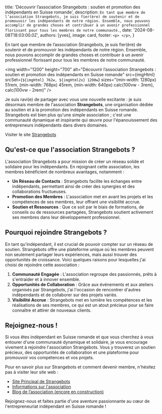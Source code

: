 
  title: 'Découvrir l’association Strangebots : soutien et promotion des indépendants en Suisse romande',
  description: `En tant que membre de l’association Strangebots, je suis fier(ère) de soutenir et de promouvoir les indépendants de notre région. Ensemble, nous pouvons accomplir de grandes choses et contribuer à un avenir professionnel florissant pour tous les membres de notre communauté.`,
  date: '2024-08-08T18:03:00.0Z',
  authors: [yves],
  image: card,
  footer: `
    <p>
    </p>
  `,
}

En tant que membre de l’association Strangebots, je suis fier(ère) de soutenir et de promouvoir les indépendants de notre région. Ensemble, nous pouvons accomplir de grandes choses et contribuer à un avenir professionnel florissant pour tous les membres de notre communauté.

<!--more-->

<img
  width="1200"
  height="700"
  alt="Découvrir l’association Strangebots : soutien et promotion des indépendants en Suisse romande"
  src={imgHtml}
  srcSet={`${imgHtml} 762w, ${imgHtml2x} 1200w`}
  sizes="(min-width: 1280px) 51rem, (min-width: 768px) 45rem, (min-width: 640px) calc(100vw - 3rem), calc(100vw - 2rem)"
/>

<p>
    Je suis ravi(e) de partager avec vous une nouvelle excitante : je suis désormais membre de l'association&nbsp;<strong>Strangebots</strong>, une organisation dédiée au soutien et à la promotion des indépendants en Suisse romande. Strangebots est bien plus qu'une simple association ; c'est une communauté dynamique et inspirante qui œuvre pour l'épanouissement des entrepreneurs indépendants dans divers domaines.
</p>
<p>Visiter le site <a target="_blank" href="https://strangebots.ch/?ref=blog.bee-interactive.ch">Strangebots</a></p>
<h2>
    Qu'est-ce que l'association Strangebots ?
</h2>
<p>
    L'association Strangebots a pour mission de créer un réseau solide et solidaire pour les indépendants. En rejoignant cette association, les membres bénéficient de nombreux avantages, notamment :
</p>
<ul>
    <li><strong>Un Réseau de Contacts</strong>&nbsp;: Strangebots facilite les échanges entre indépendants, permettant ainsi de créer des synergies et des collaborations fructueuses.</li>
    <li><strong>Promotion des Membres</strong>&nbsp;: L'association met en avant les projets et les compétences de ses membres, leur offrant une visibilité accrue.</li>
    <li><strong>Soutien et Ressources</strong>&nbsp;: Que ce soit par le biais de formations, de conseils ou de ressources partagées, Strangebots soutient activement ses membres dans leur développement professionnel.</li>
</ul>
<h2>
    Pourquoi rejoindre Strangebots ?
</h2>
<p>
    En tant qu'indépendant, il est crucial de pouvoir compter sur un réseau de soutien. Strangebots offre une plateforme unique où les membres peuvent non seulement partager leurs expériences, mais aussi trouver des opportunités de croissance. Voici quelques raisons pour lesquelles j'ai choisi de rejoindre cette association :
</p>
<ol>
    <li><strong>Communauté Engagée</strong>&nbsp;: L'association regroupe des passionnés, prêts à s'entraider et à innover ensemble.</li>
    <li><strong>Opportunités de Collaboration</strong>&nbsp;: Grâce aux événements et aux ateliers organisés par Strangebots, j'ai l'occasion de rencontrer d'autres indépendants et de collaborer sur des projets variés.</li>
    <li><strong>Visibilité Accrue</strong>&nbsp;: Strangebots met en lumière les compétences et les réalisations de ses membres, ce qui est un atout précieux pour se faire connaître et attirer de nouveaux clients.</li>
</ol>
<h2>
    Rejoignez-nous !
</h2>
<p>
    Si vous êtes indépendant en Suisse romande et que vous cherchez à vous entourer d'une communauté dynamique et solidaire, je vous encourage vivement à rejoindre l'association Strangebots. Vous y trouverez un soutien précieux, des opportunités de collaboration et une plateforme pour promouvoir vos compétences et vos projets.
</p>
<p>
    Pour en savoir plus sur Strangebots et comment devenir membre, n'hésitez pas à visiter leur site web :
</p>
<ul>
    <li><a target="_blank" href="https://strangebots.ch/">Site Principal de Strangebots</a></li>
    <li><a target="_blank" href="https://strangebots.ch/association">Informations sur l'association</a></li>
    <li><a target="_blank" href="https://strangebots.ch/blog">Blog de l’association (encore en construction)</a></li>
</ul>
<p>
    Rejoignez-nous et faites partie d'une aventure passionnante au cœur de l'entrepreneuriat indépendant en Suisse romande !
</p>
